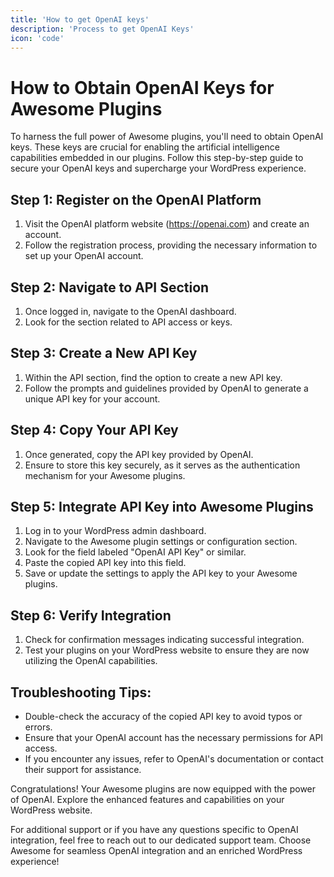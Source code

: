```yaml
---
title: 'How to get OpenAI keys'
description: 'Process to get OpenAI Keys'
icon: 'code'
---
```


# How to Obtain OpenAI Keys for Awesome Plugins

To harness the full power of Awesome plugins, you'll need to obtain OpenAI keys. These keys are crucial for enabling the artificial intelligence capabilities embedded in our plugins. Follow this step-by-step guide to secure your OpenAI keys and supercharge your WordPress experience.

## Step 1: Register on the OpenAI Platform

1. Visit the OpenAI platform website (https://openai.com) and create an account.
2. Follow the registration process, providing the necessary information to set up your OpenAI account.

## Step 2: Navigate to API Section

1. Once logged in, navigate to the OpenAI dashboard.
2. Look for the section related to API access or keys.

## Step 3: Create a New API Key

1. Within the API section, find the option to create a new API key.
2. Follow the prompts and guidelines provided by OpenAI to generate a unique API key for your account.

## Step 4: Copy Your API Key

1. Once generated, copy the API key provided by OpenAI.
2. Ensure to store this key securely, as it serves as the authentication mechanism for your Awesome plugins.

## Step 5: Integrate API Key into Awesome Plugins

1. Log in to your WordPress admin dashboard.
2. Navigate to the Awesome plugin settings or configuration section.
3. Look for the field labeled "OpenAI API Key" or similar.
4. Paste the copied API key into this field.
5. Save or update the settings to apply the API key to your Awesome plugins.

## Step 6: Verify Integration

1. Check for confirmation messages indicating successful integration.
2. Test your plugins on your WordPress website to ensure they are now utilizing the OpenAI capabilities.

## Troubleshooting Tips:

- Double-check the accuracy of the copied API key to avoid typos or errors.
- Ensure that your OpenAI account has the necessary permissions for API access.
- If you encounter any issues, refer to OpenAI's documentation or contact their support for assistance.

Congratulations! Your Awesome plugins are now equipped with the power of OpenAI. Explore the enhanced features and capabilities on your WordPress website.

For additional support or if you have any questions specific to OpenAI integration, feel free to reach out to our dedicated support team. Choose Awesome for seamless OpenAI integration and an enriched WordPress experience!
